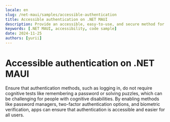 ```yaml
---
locale: en
slug: /net-maui/samples/accessible-authentication
title: Accessible authentication on .NET MAUI
description: Provide an accessible, easy-to-use, and secure method for users to authenticate when logging in.
keywords: [.NET MAUI, accessibility, code sample]
date: 2024-11-25
authors: [yurii]
---
```


# Accessible authentication on .NET MAUI

Ensure that authentication methods, such as logging in, do not require cognitive tests like remembering a password or solving puzzles, which can be challenging for people with cognitive disabilities. By enabling methods like password managers, two-factor authentication options, and biometric verification, apps can ensure that authentication is accessible and easier for all users.

<CodeSample id="accessible-authentication" platform="net-maui" locale="en"/>
